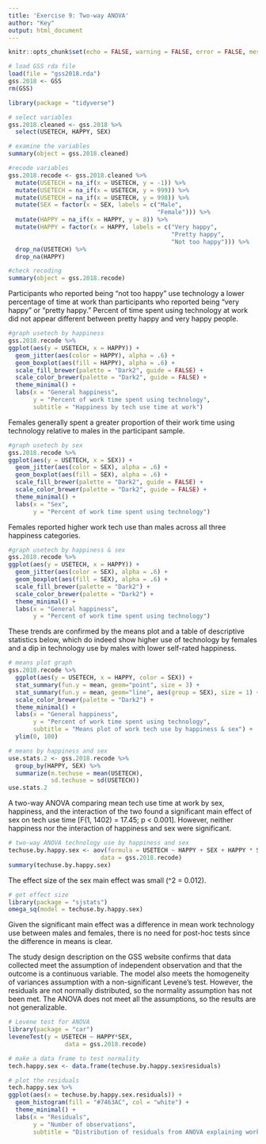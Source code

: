 ---
title: 'Exercise 9: Two-way ANOVA'
author: "Key"
output: html_document
---

```{r setup, include=FALSE}
knitr::opts_chunk$set(echo = FALSE, warning = FALSE, error = FALSE, message = FALSE)
```

```{r echo = FALSE}
# load GSS rda file
load(file = "gss2018.rda")
gss.2018 <- GSS
rm(GSS)
```

```{r results = FALSE} 
library(package = "tidyverse")

# select variables
gss.2018.cleaned <- gss.2018 %>% 
  select(USETECH, HAPPY, SEX) 

# examine the variables
summary(object = gss.2018.cleaned)
```

```{r results = FALSE}
#recode variables
gss.2018.recode <- gss.2018.cleaned %>%
  mutate(USETECH = na_if(x = USETECH, y = -1)) %>%
  mutate(USETECH = na_if(x = USETECH, y = 999)) %>%
  mutate(USETECH = na_if(x = USETECH, y = 998)) %>%
  mutate(SEX = factor(x = SEX, labels = c("Male",
                                          "Female"))) %>%
  mutate(HAPPY = na_if(x = HAPPY, y = 8)) %>%
  mutate(HAPPY = factor(x = HAPPY, labels = c("Very happy", 
                                              "Pretty happy", 
                                              "Not too happy"))) %>%
  drop_na(USETECH) %>%
  drop_na(HAPPY)

#check recoding
summary(object = gss.2018.recode)
```

Participants who reported being "not too happy" use technology a lower percentage of time at work than participants who reported being "very happy" or "pretty happy." Percent of time spent using technology at work did not appear different between pretty happy and very happy people.

```{r}
#graph usetech by happiness
gss.2018.recode %>%
ggplot(aes(y = USETECH, x = HAPPY)) + 
  geom_jitter(aes(color = HAPPY), alpha = .6) +
  geom_boxplot(aes(fill = HAPPY), alpha = .6) +
  scale_fill_brewer(palette = "Dark2", guide = FALSE) +
  scale_color_brewer(palette = "Dark2", guide = FALSE) +
  theme_minimal() + 
  labs(x = "General happiness", 
       y = "Percent of work time spent using technology",
       subtitle = "Happiness by tech use time at work")
```

Females generally spent a greater proportion of their work time using technology relative to males in the participant sample.

```{r}
#graph usetech by sex
gss.2018.recode %>%
ggplot(aes(y = USETECH, x = SEX)) + 
  geom_jitter(aes(color = SEX), alpha = .6) +
  geom_boxplot(aes(fill = SEX), alpha = .6) + 
  scale_fill_brewer(palette = "Dark2", guide = FALSE) +
  scale_color_brewer(palette = "Dark2", guide = FALSE) +
  theme_minimal() + 
  labs(x = "Sex", 
       y = "Percent of work time spent using technology")
```

Females reported higher work tech use than males across all three happiness categories.

```{r}
#graph usetech by happiness & sex
gss.2018.recode %>%
ggplot(aes(y = USETECH, x = HAPPY)) + 
  geom_jitter(aes(color = SEX), alpha = .6) +
  geom_boxplot(aes(fill = SEX), alpha = .6) + 
  scale_fill_brewer(palette = "Dark2") +
  scale_color_brewer(palette = "Dark2") +
  theme_minimal() + 
  labs(x = "General happiness", 
       y = "Percent of work time spent using technology")
```

These trends are confirmed by the means plot and a table of descriptive statistics below, which do indeed show higher use of technology by females and a dip in technology use by males with lower self-rated happiness.

```{r}
# means plot graph
gss.2018.recode %>%
  ggplot(aes(y = USETECH, x = HAPPY, color = SEX)) + 
  stat_summary(fun.y = mean, geom="point", size = 3) +
  stat_summary(fun.y = mean, geom="line", aes(group = SEX), size = 1) +
  scale_color_brewer(palette = "Dark2") +
  theme_minimal() + 
  labs(x = "General happiness", 
       y = "Percent of work time spent using technology",
       subtitle = "Means plot of work tech use by happiness & sex") +
  ylim(0, 100)
```

```{r}
# means by happiness and sex
use.stats.2 <- gss.2018.recode %>% 
  group_by(HAPPY, SEX) %>% 
  summarize(m.techuse = mean(USETECH),
            sd.techuse = sd(USETECH))
use.stats.2
```

A two-way ANOVA comparing mean tech use time at work by sex, happiness, and the interaction of the two found a significant main effect of sex on tech use time [F(1, 1402) = 17.45; p < 0.001]. However, neither happiness nor the interaction of happiness and sex were significant.

```{r}
# two-way ANOVA technology use by happiness and sex
techuse.by.happy.sex <- aov(formula = USETECH ~ HAPPY + SEX + HAPPY * SEX, 
                          data = gss.2018.recode)
summary(techuse.by.happy.sex)
```

The effect size of the sex main effect was small (\omega^2 = 0.012).

```{r}
# get effect size
library(package = "sjstats")
omega_sq(model = techuse.by.happy.sex)
```

Given the significant main effect was a difference in mean work technology use between males and females, there is no need for post-hoc tests since the difference in means is clear. 

The study design description on the GSS website confirms that data collected meet the assumption of independent observation and that the outcome is a continuous variable. The model also meets the homogeneity of variances assumption with a non-significant Levene's test. However, the residuals are not normally distributed, so the normality assumption has not been met. The ANOVA does not meet all the assumptions, so the results are not generalizable.

```{r}
# Levene test for ANOVA
library(package = "car")
leveneTest(y = USETECH ~ HAPPY*SEX, 
                data = gss.2018.recode)
```

```{r}
# make a data frame to test normality
tech.happy.sex <- data.frame(techuse.by.happy.sex$residuals)

# plot the residuals
tech.happy.sex %>%
ggplot(aes(x = techuse.by.happy.sex.residuals)) + 
  geom_histogram(fill = "#7463AC", col = "white") + 
  theme_minimal() + 
  labs(x = "Residuals", 
       y = "Number of observations",
       subtitle = "Distribution of residuals from ANOVA explaining work tech use\nbased on happiness and sex (GSS, 2018)")
```

